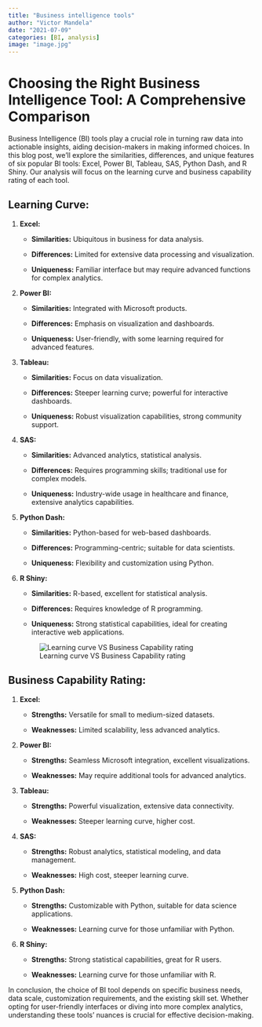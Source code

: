 ```yaml
---
title: "Business intelligence tools"
author: "Victor Mandela"
date: "2021-07-09"
categories: [BI, analysis]
image: "image.jpg"
---
```


# **Choosing the Right Business Intelligence Tool: A Comprehensive Comparison**

Business Intelligence (BI) tools play a crucial role in turning raw data into actionable insights, aiding decision-makers in making informed choices. In this blog post, we'll explore the similarities, differences, and unique features of six popular BI tools: Excel, Power BI, Tableau, SAS, Python Dash, and R Shiny. Our analysis will focus on the learning curve and business capability rating of each tool.

## **Learning Curve:**

1.  **Excel:**

    -   **Similarities:** Ubiquitous in business for data analysis.

    -   **Differences:** Limited for extensive data processing and visualization.

    -   **Uniqueness:** Familiar interface but may require advanced functions for complex analytics.

2.  **Power BI:**

    -   **Similarities:** Integrated with Microsoft products.

    -   **Differences:** Emphasis on visualization and dashboards.

    -   **Uniqueness:** User-friendly, with some learning required for advanced features.

3.  **Tableau:**

    -   **Similarities:** Focus on data visualization.

    -   **Differences:** Steeper learning curve; powerful for interactive dashboards.

    -   **Uniqueness:** Robust visualization capabilities, strong community support.

4.  **SAS:**

    -   **Similarities:** Advanced analytics, statistical analysis.

    -   **Differences:** Requires programming skills; traditional use for complex models.

    -   **Uniqueness:** Industry-wide usage in healthcare and finance, extensive analytics capabilities.

5.  **Python Dash:**

    -   **Similarities:** Python-based for web-based dashboards.

    -   **Differences:** Programming-centric; suitable for data scientists.

    -   **Uniqueness:** Flexibility and customization using Python.

6.  **R Shiny:**

    -   **Similarities:** R-based, excellent for statistical analysis.

    -   **Differences:** Requires knowledge of R programming.

    -   **Uniqueness:** Strong statistical capabilities, ideal for creating interactive web applications.

    ![Learning curve VS Business Capability rating](/pictures/BI%20tools.PNG)

## **Business Capability Rating:**

1.  **Excel:**

    -   **Strengths:** Versatile for small to medium-sized datasets.

    -   **Weaknesses:** Limited scalability, less advanced analytics.

2.  **Power BI:**

    -   **Strengths:** Seamless Microsoft integration, excellent visualizations.

    -   **Weaknesses:** May require additional tools for advanced analytics.

3.  **Tableau:**

    -   **Strengths:** Powerful visualization, extensive data connectivity.

    -   **Weaknesses:** Steeper learning curve, higher cost.

4.  **SAS:**

    -   **Strengths:** Robust analytics, statistical modeling, and data management.

    -   **Weaknesses:** High cost, steeper learning curve.

5.  **Python Dash:**

    -   **Strengths:** Customizable with Python, suitable for data science applications.

    -   **Weaknesses:** Learning curve for those unfamiliar with Python.

6.  **R Shiny:**

    -   **Strengths:** Strong statistical capabilities, great for R users.

    -   **Weaknesses:** Learning curve for those unfamiliar with R.

In conclusion, the choice of BI tool depends on specific business needs, data scale, customization requirements, and the existing skill set. Whether opting for user-friendly interfaces or diving into more complex analytics, understanding these tools' nuances is crucial for effective decision-making.
